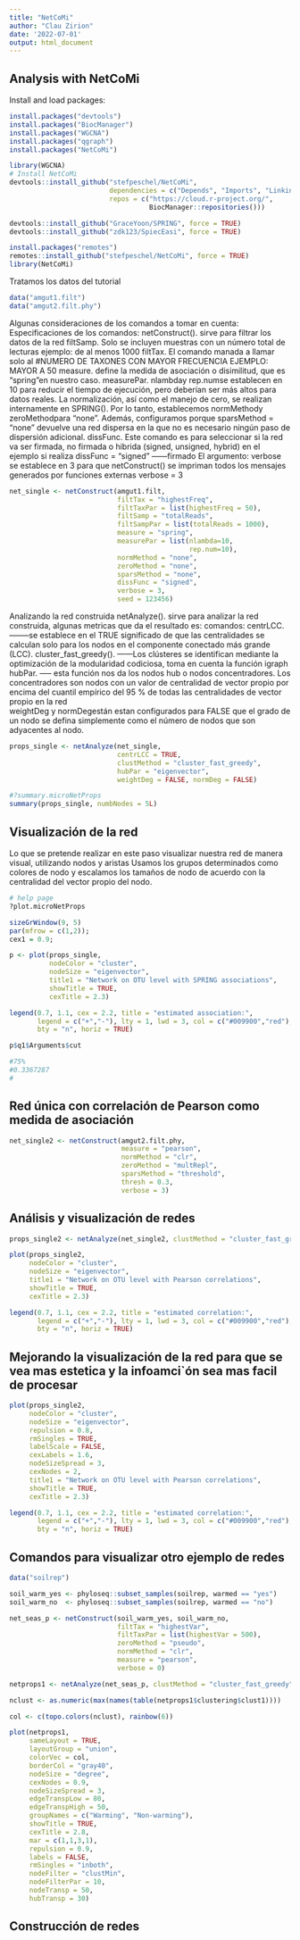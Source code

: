 ```yaml
---
title: "NetCoMi"
author: "Clau Zirion"
date: '2022-07-01'
output: html_document
---
```


## Analysis with NetCoMi

Install and load packages:
```r

install.packages("devtools")
install.packages("BiocManager")
install.packages("WGCNA")
install.packages("qgraph")
install.packages("NetCoMi")

library(WGCNA)
# Install NetCoMi
devtools::install_github("stefpeschel/NetCoMi", 
                         dependencies = c("Depends", "Imports", "LinkingTo"),
                         repos = c("https://cloud.r-project.org/",
                                   BiocManager::repositories()))

devtools::install_github("GraceYoon/SPRING", force = TRUE)
devtools::install_github("zdk123/SpiecEasi", force = TRUE)

install.packages("remotes")
remotes::install_github("stefpeschel/NetCoMi", force = TRUE)
library(NetCoMi)

```


Tratamos los datos del tutorial 
```r
data("amgut1.filt")
data("amgut2.filt.phy")
```

Algunas consideraciones de los comandos a tomar en cuenta:
Especificaciones de los comandos:
netConstruct().   sirve para filtrar los datos de la red
filtSamp.        Solo se incluyen muestras con un número total de lecturas ejemplo: de al menos 1000
filtTax.        El comando manada a llamar solo al #NUMERO DE TAXONES CON MAYOR FRECUENCIA EJEMPLO: MAYOR A 50
measure.         define la medida de asociación o disimilitud, que es "spring"en nuestro caso.
measurePar. nlambday rep.numse establecen en 10 para reducir el tiempo de ejecución,
 pero deberían ser más altos para datos reales.
La normalización, así como el manejo de cero, se realizan internamente en SPRING(). 
Por lo tanto, establecemos normMethody zeroMethodpara "none".
Además, configuramos porque sparsMethod = "none"
devuelve una red dispersa en la que no es necesario ningún paso de dispersión adicional.
dissFunc.     Este comando es para seleccionar si la red va ser firmada, no firmada o hibrida (signed, unsigned, hybrid)
en el ejemplo si realiza dissFunc = "signed" ------firmado
El argumento: verbose se establece en 3 para que netConstruct() se impriman todos los mensajes generados por funciones externas verbose = 3
```r
net_single <- netConstruct(amgut1.filt,
                           filtTax = "highestFreq",
                           filtTaxPar = list(highestFreq = 50),
                           filtSamp = "totalReads",
                           filtSampPar = list(totalReads = 1000),
                           measure = "spring",
                           measurePar = list(nlambda=10, 
                                             rep.num=10),
                           normMethod = "none", 
                           zeroMethod = "none",
                           sparsMethod = "none", 
                           dissFunc = "signed",
                           verbose = 3,
                           seed = 123456)
```

Analizando la red construida
netAnalyze().   sirve para analizar la red construida, algunas metricas que da el resultado es:
comandos:
centrLCC.   --------se establece en el TRUE significado de que las centralidades se calculan solo para los nodos en el componente conectado más grande (LCC).
cluster_fast_greedy(). ------Los clústeres se identifican mediante la optimización de la modularidad codiciosa, toma en cuenta la función igraph
hubPar.  ----- esta función nos da los nodos hub o nodos concentradores. Los concentradores son nodos con un valor de centralidad de vector propio por encima 
del cuantil empírico del 95 % de todas las centralidades de vector propio en la red  
weightDeg y normDegestán estan configurados para FALSE que el grado de un nodo se defina simplemente como el número de nodos que son adyacentes al nodo.

```r
props_single <- netAnalyze(net_single, 
                           centrLCC = TRUE,
                           clustMethod = "cluster_fast_greedy",
                           hubPar = "eigenvector",
                           weightDeg = FALSE, normDeg = FALSE)

#?summary.microNetProps
summary(props_single, numbNodes = 5L)

```

## Visualización de la red 

Lo que se pretende realizar en este paso visualizar nuestra red de manera visual, utilizando nodos y aristas
Usamos los grupos determinados como colores de nodo y 
escalamos los tamaños de nodo de acuerdo con la centralidad del vector propio del nodo.

```r
# help page
?plot.microNetProps

sizeGrWindow(9, 5)
par(mfrow = c(1,2));
cex1 = 0.9;

p <- plot(props_single, 
          nodeColor = "cluster", 
          nodeSize = "eigenvector",
          title1 = "Network on OTU level with SPRING associations", 
          showTitle = TRUE,
          cexTitle = 2.3)

legend(0.7, 1.1, cex = 2.2, title = "estimated association:",
       legend = c("+","-"), lty = 1, lwd = 3, col = c("#009900","red"), 
       bty = "n", horiz = TRUE)

p$q1$Arguments$cut

#75% 
#0.3367287 
#
```


## Red única con correlación de Pearson como medida de asociación

```r
net_single2 <- netConstruct(amgut2.filt.phy,  
                            measure = "pearson",
                            normMethod = "clr", 
                            zeroMethod = "multRepl",
                            sparsMethod = "threshold", 
                            thresh = 0.3,
                            verbose = 3)
```


## Análisis y visualización de redes

```r
props_single2 <- netAnalyze(net_single2, clustMethod = "cluster_fast_greedy")

plot(props_single2, 
     nodeColor = "cluster", 
     nodeSize = "eigenvector",
     title1 = "Network on OTU level with Pearson correlations", 
     showTitle = TRUE,
     cexTitle = 2.3)

legend(0.7, 1.1, cex = 2.2, title = "estimated correlation:", 
       legend = c("+","-"), lty = 1, lwd = 3, col = c("#009900","red"), 
       bty = "n", horiz = TRUE)
```

## Mejorando la visualización de la red para que se vea mas estetica y la infoamci`ón sea mas facil de procesar

```r
plot(props_single2, 
     nodeColor = "cluster", 
     nodeSize = "eigenvector",
     repulsion = 0.8,
     rmSingles = TRUE,
     labelScale = FALSE,
     cexLabels = 1.6,
     nodeSizeSpread = 3,
     cexNodes = 2,
     title1 = "Network on OTU level with Pearson correlations", 
     showTitle = TRUE,
     cexTitle = 2.3)

legend(0.7, 1.1, cex = 2.2, title = "estimated correlation:",
       legend = c("+","-"), lty = 1, lwd = 3, col = c("#009900","red"),
       bty = "n", horiz = TRUE)
```

## Comandos para visualizar otro ejemplo de redes 

```r
data("soilrep")

soil_warm_yes <- phyloseq::subset_samples(soilrep, warmed == "yes")
soil_warm_no  <- phyloseq::subset_samples(soilrep, warmed == "no")

net_seas_p <- netConstruct(soil_warm_yes, soil_warm_no,
                           filtTax = "highestVar",
                           filtTaxPar = list(highestVar = 500),
                           zeroMethod = "pseudo",
                           normMethod = "clr",
                           measure = "pearson",
                           verbose = 0)

netprops1 <- netAnalyze(net_seas_p, clustMethod = "cluster_fast_greedy")

nclust <- as.numeric(max(names(table(netprops1$clustering$clust1))))

col <- c(topo.colors(nclust), rainbow(6))

plot(netprops1, 
     sameLayout = TRUE, 
     layoutGroup = "union", 
     colorVec = col,
     borderCol = "gray40", 
     nodeSize = "degree", 
     cexNodes = 0.9, 
     nodeSizeSpread = 3, 
     edgeTranspLow = 80, 
     edgeTranspHigh = 50,
     groupNames = c("Warming", "Non-warming"), 
     showTitle = TRUE, 
     cexTitle = 2.8,
     mar = c(1,1,3,1), 
     repulsion = 0.9, 
     labels = FALSE, 
     rmSingles = "inboth",
     nodeFilter = "clustMin", 
     nodeFilterPar = 10, 
     nodeTransp = 50, 
     hubTransp = 30)

```

## Construcción de redes